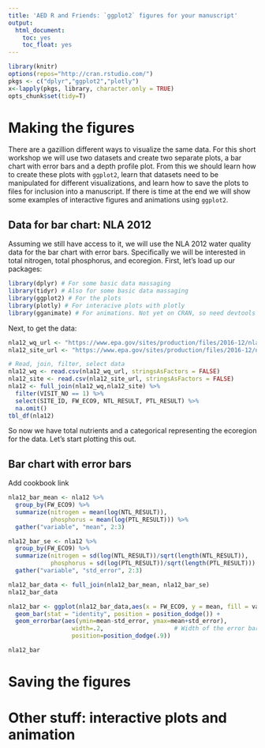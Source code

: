 ```yaml
---
title: 'AED R and Friends: `ggplot2` figures for your manuscript'
output:
  html_document:
    toc: yes
    toc_float: yes
---
```


```r
library(knitr)
options(repos="http://cran.rstudio.com/")
pkgs <- c("dplyr","ggplot2","plotly")
x<-lapply(pkgs, library, character.only = TRUE)
opts_chunk$set(tidy=T)
```
 
# Making the figures
There are a gazillion different ways to visualize the same data.  For this short workshop we will use two datasets and create two separate plots, a bar chart with error bars and a depth profile plot.  From this we should learn how to create these plots with `ggplot2`, learn that datasets need to be manipulated for different visualizations, and learn how to save the plots to files for inclusion into a manuscript.  If there is time at the end we will show some examples of interactive figures and animations using `ggplot2`.

## Data for bar chart: NLA 2012
Assuming we still have access to it, we will use the NLA 2012 water quality data for the bar chart with error bars.  Specifically we will be interested in total nitrogen, total phosphorus, and ecoregion.  First, let's load up our packages:

```r
library(dplyr) # For some basic data massaging
library(tidyr) # Also for some basic data massaging
library(ggplot2) # For the plots
library(plotly) # For interacive plots with plotly
library(gganimate) # For animations. Not yet on CRAN, so need devtools
```

Next, to get the data:

```r
nla12_wq_url <- "https://www.epa.gov/sites/production/files/2016-12/nla2012_waterchem_wide.csv"
nla12_site_url <- "https://www.epa.gov/sites/production/files/2016-12/nla2012_wide_siteinfo_08232016.csv"

# Read, join, filter, select data
nla12_wq <- read.csv(nla12_wq_url, stringsAsFactors = FALSE) 
nla12_site <- read.csv(nla12_site_url, stringsAsFactors = FALSE)
nla12 <- full_join(nla12_wq,nla12_site) %>%
  filter(VISIT_NO == 1) %>%
  select(SITE_ID, FW_ECO9, NTL_RESULT, PTL_RESULT) %>%
  na.omit()
tbl_df(nla12)  
```

So now we have total nutrients and a categorical representing the ecoregion for the data.  Let's start plotting this out.

## Bar chart with error bars
Add cookbook link

```r
nla12_bar_mean <- nla12 %>%
  group_by(FW_ECO9) %>%
  summarize(nitrogen = mean(log(NTL_RESULT)),
            phosphorus = mean(log(PTL_RESULT))) %>%
  gather("variable", "mean", 2:3)

nla12_bar_se <- nla12 %>%
  group_by(FW_ECO9) %>%
  summarize(nitrogen = sd(log(NTL_RESULT))/sqrt(length(NTL_RESULT)),
            phosphorus = sd(log(PTL_RESULT))/sqrt(length(PTL_RESULT))) %>%
  gather("variable", "std_error", 2:3)

nla12_bar_data <- full_join(nla12_bar_mean, nla12_bar_se)
nla12_bar_data
```

```r
nla12_bar <- ggplot(nla12_bar_data,aes(x = FW_ECO9, y = mean, fill = variable)) +
  geom_bar(stat = "identity", position = position_dodge()) +
  geom_errorbar(aes(ymin=mean-std_error, ymax=mean+std_error),
                  width=.2,                    # Width of the error bars
                  position=position_dodge(.9))

nla12_bar
```
# Saving the figures

# Other stuff: interactive plots and animation